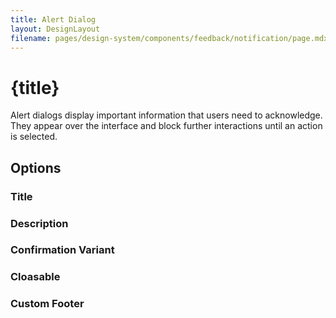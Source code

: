 ```yaml
---
title: Alert Dialog
layout: DesignLayout
filename: pages/design-system/components/feedback/notification/page.mdx
---
```



# {title}

Alert dialogs display important information that users need to acknowledge. They appear over the interface and block further interactions until an action is selected.


<MainView />

<div style={{ display: "flex", gap: 30, padding: "30px 0"}}>
    <UIComponentLink link="/pages/ui-component/notification/" />
</div>

## Options 


### Title

<TitleView />

### Description

<DescriptionView />

### Confirmation Variant 

<VariantView />

### Cloasable 

<ClosableView />

### Custom Footer

<CustomFooterView />
